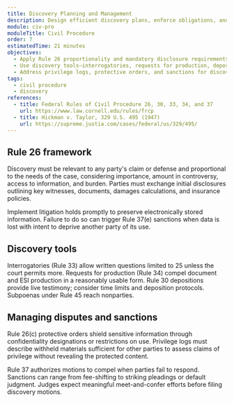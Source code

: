 ```yaml
---
title: Discovery Planning and Management
description: Design efficient discovery plans, enforce obligations, and resolve disputes over scope and privilege.
module: civ-pro
moduleTitle: Civil Procedure
order: 7
estimatedTime: 21 minutes
objectives:
  - Apply Rule 26 proportionality and mandatory disclosure requirements.
  - Use discovery tools—interrogatories, requests for production, depositions, and subpoenas—strategically.
  - Address privilege logs, protective orders, and sanctions for discovery abuse.
tags:
  - civil procedure
  - discovery
references:
  - title: Federal Rules of Civil Procedure 26, 30, 33, 34, and 37
    url: https://www.law.cornell.edu/rules/frcp
  - title: Hickman v. Taylor, 329 U.S. 495 (1947)
    url: https://supreme.justia.com/cases/federal/us/329/495/
---
```

## Rule 26 framework

Discovery must be relevant to any party's claim or defense and proportional to the needs of the case, considering importance, amount in controversy, access to information, and burden. Parties must exchange initial disclosures outlining key witnesses, documents, damages calculations, and insurance policies.

<Callout kind="warning" title="ESI preservation">
  Implement litigation holds promptly to preserve electronically stored information. Failure to do so can trigger Rule 37(e) sanctions when data is lost with intent to deprive another party of its use.
</Callout>

## Discovery tools

Interrogatories (Rule 33) allow written questions limited to 25 unless the court permits more. Requests for production (Rule 34) compel document and ESI production in a reasonably usable form. Rule 30 depositions provide live testimony; consider time limits and deposition protocols. Subpoenas under Rule 45 reach nonparties.

## Managing disputes and sanctions

Rule 26(c) protective orders shield sensitive information through confidentiality designations or restrictions on use. Privilege logs must describe withheld materials sufficient for other parties to assess claims of privilege without revealing the protected content.

Rule 37 authorizes motions to compel when parties fail to respond. Sanctions can range from fee-shifting to striking pleadings or default judgment. Judges expect meaningful meet-and-confer efforts before filing discovery motions.
